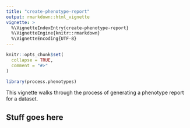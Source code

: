 ```yaml
---
title: "create-phenotype-report"
output: rmarkdown::html_vignette
vignette: >
  %\VignetteIndexEntry{create-phenotype-report}
  %\VignetteEngine{knitr::rmarkdown}
  %\VignetteEncoding{UTF-8}
---
```


```r
knitr::opts_chunk$set(
  collapse = TRUE,
  comment = "#>"
)
```

```r
library(process.phenotypes)
```

This vignette walks through the process of generating a phenotype report for a dataset.

## Stuff goes here
